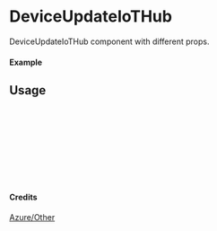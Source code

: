 
<Meta of={DeviceUpdateIoTHub} title="Azure/Other/DeviceUpdateIoTHub" />

# DeviceUpdateIoTHub

DeviceUpdateIoTHub component with different props.

#### Example

<Canvas of={DeviceUpdateIoTHub.Primary} />

## Usage

```ts
import { DeviceUpdateIoTHub } from "yadl-ui";

const Example = () => {
  return (
      <DeviceUpdateIoTHub />
  );
};

export default Example;
```

#### Credits
[Azure/Other](https://learn.microsoft.com/en-us/azure/architecture/icons/)
